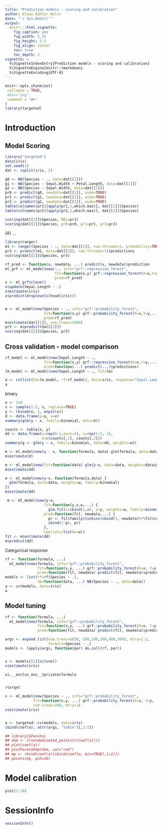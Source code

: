 ```yaml
---
title: "Prediction models - scoring and calibration"
author: Klaus Kähler Holst
date: "`r Sys.Date()`"
output:
  knitr:::html_vignette:
    fig_caption: yes
    fig_width: 5.15
    fig_height: 3.5
    fig_align: center
    toc: true
    toc_depth: 2
vignette: >
  %\VignetteIndexEntry{Prediction models - scoring and calibration}
  %\VignetteEngine{knitr::rmarkdown}
  %\VignetteEncoding{UTF-8}
---
```


```r
knitr::opts_chunk$set(
 collapse = TRUE,
 #dev="png",
 comment = "#>"
)
library(targeted)
```

Introduction
============

Model Scoring
------------

```r
library("targeted")
data(iris)
set.seed(1)
dat <- csplit(iris, 2)

g0 <- NB(Species ~ ., data=dat[[1]])
g1 <- NB(Species ~ Sepal.Width + Petal.Length, data=dat[[1]])
g2 <- NB(Species ~ Sepal.Width, data=dat[[1]])
pr0 <- predict(g0, newdata=dat[[2]], wide=TRUE)
pr1 <- predict(g1, newdata=dat[[2]], wide=TRUE)
pr2 <- predict(g2, newdata=dat[[2]], wide=TRUE)
table(colnames(pr1)[apply(pr1,1,which.max)], dat[[2]]$Species)
table(colnames(pr2)[apply(pr2,1,which.max)], dat[[2]]$Species)
```


```r
scoring(dat[[2]]$Species, NB1=pr1)
scoring(dat[[2]]$Species, pr0=pr0, pr1=pr1, pr2=pr2)
```
\(A\) ...

```r
library(ranger)
m1 <- ranger(Species ~ ., data=dat[[1]], num.threads=1, probability=TRUE)
pr3 <- predict(m1, data=dat[[2]], num.threads=1)$predictions
scoring(dat[[2]]$Species, pr3)
```

```r

rf_pred <- function(x, newdata, ...) predict(x, newdata)$prediction
ml_grf <- ml_model$new(~., info="grf::regression_forest",
                       fit=function(x,y) grf::regression_forest(X=x,Y=y,...),
                       pred=rf_pred)
x <- ml_grf$clone()
x$update(Sepal.Length ~ .)
x$estimate(iris)
x$predict(droplevels(head(iris)))


m <- ml_model$new(Species ~ ., info="grf::probability_forest",
                  fit=function(x,y) grf::probability_forest(X=x,Y=y,...),
                  pred=rf_pred)
m$estimate(dat[[1]], num.trees=1000)
pr3 <- m$predict(dat[[2]])
scoring(dat[[2]]$Species, pr3)
```

Cross validation - model comparison
-------------------------------------


```r
rf_model <- ml_model$new(Sepal.Length ~ .,
                  fit=function(x,y) grf::regression_forest(X=x,Y=y,...),
                  pred=function(...) predict(...)$predictions)
lm_model <- ml_model$new(Sepal.Length ~ ., fit=lm)

a <- cv(list(lm=lm_model, rf=rf_model), data=iris, response="Sepal.Length")
a
```

binary
```r
n <- 1e4
x <- sample(1:5, n, replace=TRUE)
y <- rbinom(n, 1, expit(x))
d <- data.frame(y=y, x=x)
summary(glm(y ~ x, family=binomial, data=d))

counts <- table(x, y)
dd <- data.frame(y=rep(0:1,each=5), x=rep(1:5, 2),
                 w=c(counts[,1], counts[,2]))
summary(g <- glm(y ~ x, family=binomial, data=dd, weights=w))

m <- ml_model$new(y ~ x, function(formula, data) glm(formula, data=data, family=binomial))
m$estimate(d)

m <- ml_model$new(fit=function(data) glm(y~x, data=data, weights=data$w, family=binomial))
m$estimate(dd)

m <- ml_model$new(y~x, function(formula,data) {
  glm(formula, data=data, weights=w, family=binomial)
})
m$estimate(dd)

 m <- ml_model$new(y~x,
                  fit=function(y,x,w,...) {
                    glm.fit(x=cbind(1,x), y=y, weights=w, family=binomial()) },
                  pred=function(fit, newdata,...) {
                    pr <- fit$family$linkinv(cbind(1, newdata)%*%fit$coefficients)
                    cbind(1-pr, pr)
                  },
                  specials=list(w=w))
fit <- m$estimate(dd)
m$predict(dd)

```


Categorical response
```r
rf <- function(formula, ...)
  ml_model$new(formula, info="grf::probability_forest",
               fit=function(x,y, ...) grf::probability_forest(X=x, Y=y, ...),
               pred=function(fit, newdata) predict(fit, newdata)$predictions, ...)
models <- list(rf=rf(Species ~ .),
               nb=function(data, ...) NB(Species ~ ., data=data))
a <- cv(models, data=iris)
a
```

Model tuning
-----------------------

```r

rf <- function(formula, ...)
  ml_model$new(formula, info="grf::probability_forest",
               fit=function(x,y, ...) grf::probability_forest(X=x, Y=y, ...),
               pred=function(fit, newdata) predict(fit, newdata)$predictions, ...)

args <- expand.list(num.trees=c(50, 100,200,300,400,500), mtry=1:3,
                    formula=Species ~ .)
models <- lapply(args, function(par) do.call(rf, par))


x <- models[[1]]$clone()
x$estimate(iris)

x$.__enclos_env__$private$formula


rtarget

x <- ml_model$new(Species ~ ., info="grf::probability_forest",
             fit=function(x,y, ...) grf::probability_forest(X=x, Y=y, ...),
             num.trees=100, mtry=1)
x$estimate(iris)


a <- targeted::cv(models, data=iris)
cbind(coef(a), attr(args, "table")[,1:2])

## library(GPareto)
## dom <- t(nondominated_points(t(coef(a))))
## plot(coef(a))
## plotParetoEmp(dom, col="red")
## mp <- rbind(coef(a)[cbind(coef(a, min=TRUE),1:2)])
## points(mp, pch=16)

```


Model calibration
========================

```r
plot(1:10)
```


<!-- ## if (data.table::is.data.table(newdata)) newdata <- as.data.frame(newdata) -->
<!-- ## pr1 <- predict(model, newdata=newdata, ...) -->
<!-- ## response <- with(model, model$response) -->
<!-- ## weight <- with(model, model$filter[[1]]) -->
<!-- ## cal1 <- calibration(pr1, newdata[,response], weights=newdata[,weight]) -->
<!-- ## calibrate(cal1, pr1, ...) -->


SessionInfo
============


```r
sessionInfo()
```
